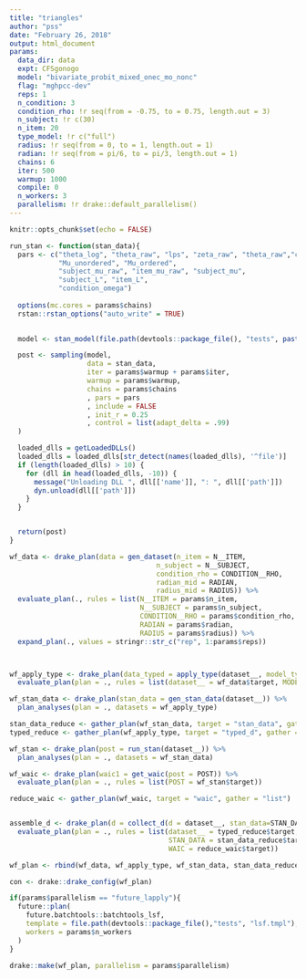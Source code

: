 ---
title: "triangles"
author: "pss"
date: "February 26, 2018"
output: html_document
params:
  data_dir: data
  expt: CFSgonogo
  model: "bivariate_probit_mixed_onec_mo_nonc"
  flag: "mghpcc-dev"
  reps: 1
  n_condition: 3
  condition_rho: !r seq(from = -0.75, to = 0.75, length.out = 3) 
  n_subject: !r c(30)
  n_item: 20
  type_model: !r c("full")
  radius: !r seq(from = 0, to = 1, length.out = 1)
  radian: !r seq(from = pi/6, to = pi/3, length.out = 1)
  chains: 6
  iter: 500
  warmup: 1000
  compile: 0
  n_workers: 3
  parallelism: !r drake::default_parallelism()
---

```{r setup, include=FALSE}
knitr::opts_chunk$set(echo = FALSE)

```




```{r}

run_stan <- function(stan_data){
  pars <- c("theta_log", "theta_raw", "lps", "zeta_raw", "theta_raw","condition_mu_raw", "zeta",
            "Mu_unordered", "Mu_ordered",
            "subject_mu_raw", "item_mu_raw", "subject_mu",
            "subject_L", "item_L",
            "condition_omega")
  
  options(mc.cores = params$chains)
  rstan::rstan_options("auto_write" = TRUE)
  

  model <- stan_model(file.path(devtools::package_file(), "tests", paste0(params$model, ".stan")))

  post <- sampling(model,
                   data = stan_data,
                   iter = params$warmup + params$iter,
                   warmup = params$warmup,
                   chains = params$chains
                   , pars = pars
                   , include = FALSE
                   , init_r = 0.25
                   , control = list(adapt_delta = .99)
  )

  loaded_dlls = getLoadedDLLs()
  loaded_dlls = loaded_dlls[str_detect(names(loaded_dlls), '^file')]
  if (length(loaded_dlls) > 10) {
    for (dll in head(loaded_dlls, -10)) {
      message("Unloading DLL ", dll[['name']], ": ", dll[['path']])
      dyn.unload(dll[['path']])
    }
  }


  return(post)
}

```


```{r}

wf_data <- drake_plan(data = gen_dataset(n_item = N__ITEM, 
                                    n_subject = N__SUBJECT, 
                                    condition_rho = CONDITION__RHO, 
                                    radian_mid = RADIAN, 
                                    radius_mid = RADIUS)) %>%
  evaluate_plan(., rules = list(N__ITEM = params$n_item,
                                N__SUBJECT = params$n_subject,
                                CONDITION__RHO = params$condition_rho,
                                RADIAN = params$radian,
                                RADIUS = params$radius)) %>%
  expand_plan(., values = stringr::str_c("rep", 1:params$reps))



wf_apply_type <- drake_plan(data_typed = apply_type(dataset__, model_type = "MODEL_TYPE"), strings_in_dots = "literals") %>%
  evaluate_plan(plan = ., rules = list(dataset__ = wf_data$target, MODEL_TYPE = params$type_model)) 

wf_stan_data <- drake_plan(stan_data = gen_stan_data(dataset__)) %>%
  plan_analyses(plan = ., datasets = wf_apply_type) 

stan_data_reduce <- gather_plan(wf_stan_data, target = "stan_data", gather = "list")
typed_reduce <- gather_plan(wf_apply_type, target = "typed_d", gather = "list")


```



```{r}

wf_stan <- drake_plan(post = run_stan(dataset__)) %>%
  plan_analyses(plan = ., datasets = wf_stan_data) 

wf_waic <- drake_plan(waic1 = get_waic(post = POST)) %>%
  evaluate_plan(plan = ., rules = list(POST = wf_stan$target))

reduce_waic <- gather_plan(wf_waic, target = "waic", gather = "list")


assemble_d <- drake_plan(d = collect_d(d = dataset__, stan_data=STAN_DATA, waic = WAIC)) %>%
  evaluate_plan(plan = ., rules = list(dataset__ = typed_reduce$target,
                                       STAN_DATA = stan_data_reduce$target,
                                       WAIC = reduce_waic$target))

```



```{r}

wf_plan <- rbind(wf_data, wf_apply_type, wf_stan_data, stan_data_reduce, typed_reduce, wf_stan, wf_waic, reduce_waic, assemble_d)

con <- drake::drake_config(wf_plan)

if(params$parallelism == "future_lapply"){
  future::plan(
    future.batchtools::batchtools_lsf,
    template = file.path(devtools::package_file(),"tests", "lsf.tmpl"),
    workers = params$n_workers
  )
}

```

```{r}

drake::make(wf_plan, parallelism = params$parallelism)

```


